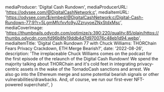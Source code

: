 
  mediaProducer: 'Digital Cash Rundown',
  mediaProducerURL: 'https://odysee.com/@DigitalCashNetwork:c',
  mediaItemURL:
    'https://odysee.com/$/embed/@DigitalCashNetwork:c/Digital-Cash-Rundown-77:9?r=5LgmMfcfxvfo9yJZzruyoeZNxStdxMsc',
  mediaCoverImage:
    'https://thumbnails.odycdn.com/optimize/s:390:220/quality:85/plain/https://thumbs.odycdn.com/fd96b8fe19ddb4d7d970076c48eb1d94.webp',
  mediaItemTitle:
    'Digital Cash Rundown 77 with Chuck Williams: THORChain Fears Privacy Crackdown, ETH Merge Bearish?',
  date: '2022-08-26',
  description:
    'The irreplaceable Chuck Williams comes on the podcast for the first episode of the relaunch of the Digital Cash Rundown! We spend the majority talking about THORChain and it&apos;s cold feet in integrating privacy-centric assets in the wake of the TornadoCash sanctions and arrest. We also go into the Ethereum merge and some potential bearish signals or other vulnerabilities/drawbacks. And, of course, we run our first-ever NFT-powered superchats!',
}

